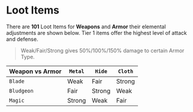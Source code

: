 # Loot Items

There are **101** Loot Items for **Weapons** and **Armor** their elemental adjustments are shown below. Tier 1 items offer the highest level of attack and defense.

> Weak/Fair/Strong gives 50%/100%/150% damage to certain Armor Type.

| Weapon vs Armor | `Metal`  | `Hide`   | `Cloth`  |
| --------------- | ------ | ------ | ------ |
| `Blade`         | Weak   | Fair   | Strong |
| `Bludgeon`      | Fair   | Strong | Weak   |
| `Magic`         | Strong | Weak   | Fair   |